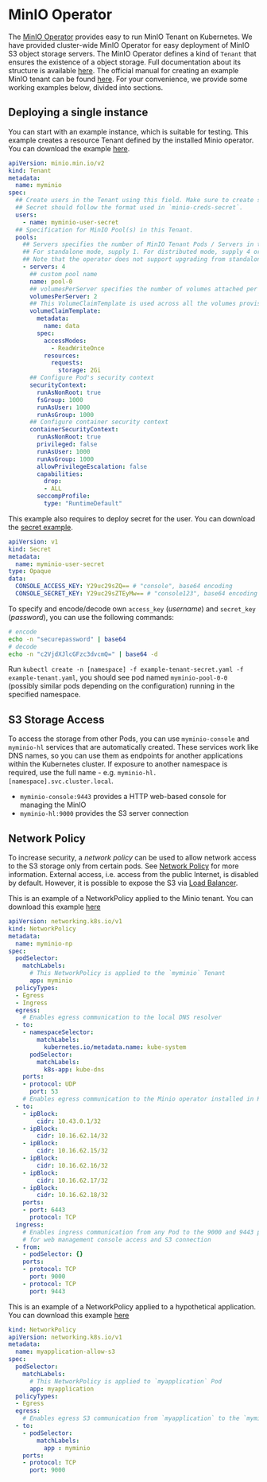 # MinIO Operator

The [MinIO Operator](https://min.io/docs/minio/kubernetes/upstream/index.html) provides easy to run MinIO Tenant on Kubernetes. We have provided cluster-wide MinIO Operator for easy deployment of MinIO S3 object storage servers. The MinIO Operator defines a kind of `Tenant` that ensures the existence of a object storage. Full documentation about its structure is available [here](https://min.io/docs/minio/kubernetes/upstream/index.html). The official manual for creating an example MinIO tenant can be found [here](https://github.com/minio/operator/blob/master/docs/examples.md). For your convenience, we provide some working examples below, divided into sections.

## Deploying a single instance

You can start with an example instance, which is suitable for testing. This example creates a resource Tenant defined by the installed Minio operator. You can download the example [here](/examples/ceritsc/manifests/minio-minimal-tenant.yaml).

```yaml
apiVersion: minio.min.io/v2
kind: Tenant
metadata:
  name: myminio
spec:
  ## Create users in the Tenant using this field. Make sure to create secrets per user added here.
  ## Secret should follow the format used in `minio-creds-secret`.
  users:
    - name: myminio-user-secret
  ## Specification for MinIO Pool(s) in this Tenant.
  pools:
    ## Servers specifies the number of MinIO Tenant Pods / Servers in this pool.
    ## For standalone mode, supply 1. For distributed mode, supply 4 or more.
    ## Note that the operator does not support upgrading from standalone to distributed mode.
    - servers: 4
      ## custom pool name
      name: pool-0
      ## volumesPerServer specifies the number of volumes attached per MinIO Tenant Pod / Server.
      volumesPerServer: 2
      ## This VolumeClaimTemplate is used across all the volumes provisioned for MinIO Tenant in this Pool.
      volumeClaimTemplate:
        metadata:
          name: data
        spec:
          accessModes:
            - ReadWriteOnce
          resources:
            requests:
              storage: 2Gi
      ## Configure Pod's security context
      securityContext:
        runAsNonRoot: true
        fsGroup: 1000
        runAsUser: 1000
        runAsGroup: 1000
      ## Configure container security context
      containerSecurityContext:
        runAsNonRoot: true
        privileged: false
        runAsUser: 1000
        runAsGroup: 1000
        allowPrivilegeEscalation: false
        capabilities:
          drop:
          - ALL
        seccompProfile:
          type: "RuntimeDefault"
```

This example also requires to deploy secret for the user. You can download the [secret example](/examples/ceritsc/manifests/minio-minimal-tenant-secret.yaml).
```yaml
apiVersion: v1
kind: Secret
metadata:
  name: myminio-user-secret
type: Opaque
data:
  CONSOLE_ACCESS_KEY: Y29uc29sZQ== # "console", base64 encoding
  CONSOLE_SECRET_KEY: Y29uc29sZTEyMw== # "console123", base64 encoding
```
To specify and encode/decode own `access_key` (*username*) and `secret_key` (*password*), you can use the following commands:
```bash
# encode
echo -n "securepassword" | base64
# decode
echo -n "c2VjdXJlcGFzc3dvcmQ=" | base64 -d
```

Run `kubectl create -n [namespace] -f example-tenant-secret.yaml -f example-tenant.yaml`, you should see pod named `myminio-pool-0-0` (possibly similar pods depending on the configuration) running in the specified namespace.

## S3 Storage Access

To access the storage from other Pods, you can use `myminio-console` and `myminio-hl` services that are automatically created. These services work like DNS names, so you can use them as endpoints for another applications within the Kubernetes cluster. If exposure to another namespace is required, use the full name - e.g. `myminio-hl.[namespace].svc.cluster.local`.

- `myminio-console:9443` provides a HTTP web-based console for managing the MinIO
- `myminio-hl:9000` provides the S3 server connection

## Network Policy

To increase security, a *network policy* can be used to allow network access to the S3 storage only from certain pods. See [Network Policy](../kubernetes/security) for more information. External access, i.e. access from the public Internet, is disabled by default. However, it is possible to expose the S3 via [Load Balancer](../kubernetes/expose#other-applications).

This is an example of a NetworkPolicy applied to the Minio tenant. You can download this example [here](/examples/ceritsc/manifests/minio-minimal-tenant-np.yaml)
```yaml
apiVersion: networking.k8s.io/v1
kind: NetworkPolicy
metadata:
  name: myminio-np
spec:
  podSelector:
    matchLabels:
      # This NetworkPolicy is applied to the `myminio` Tenant
      app: myminio
  policyTypes:
  - Egress
  - Ingress
  egress:
    # Enables egress communication to the local DNS resolver
  - to:
    - namespaceSelector:
        matchLabels:
          kubernetes.io/metadata.name: kube-system
      podSelector:
        matchLabels:
          k8s-app: kube-dns
    ports:
    - protocol: UDP
      port: 53
    # Enables egress communication to the Minio operator installed in Kubernetes.
  - to:
    - ipBlock:
        cidr: 10.43.0.1/32
    - ipBlock:
        cidr: 10.16.62.14/32
    - ipBlock:
        cidr: 10.16.62.15/32
    - ipBlock:
        cidr: 10.16.62.16/32
    - ipBlock:
        cidr: 10.16.62.17/32
    - ipBlock:
        cidr: 10.16.62.18/32
    ports:
    - port: 6443
      protocol: TCP
  ingress:
    # Enables ingress communication from any Pod to the 9000 and 9443 ports
    # for web management console access and S3 connection
  - from:
    - podSelector: {}
    ports:
    - protocol: TCP
      port: 9000
    - protocol: TCP
      port: 9443
```

This is an example of a NetworkPolicy applied to a hypothetical application. You can download this example [here](/examples/ceritsc/manifests/minio-minimal-application-np.yaml)
```yaml
kind: NetworkPolicy
apiVersion: networking.k8s.io/v1
metadata:
  name: myapplication-allow-s3
spec:
  podSelector:
    matchLabels:
      # This NetworkPolicy is applied to `myapplication` Pod
      app: myapplication
  policyTypes:
  - Egress
  egress:
    # Enables egress S3 communication from `myapplication` to the `myminio` Tenant
  - to:
    - podSelector:
        matchLabels:
          app : myminio
    ports:
    - protocol: TCP
      port: 9000
```

